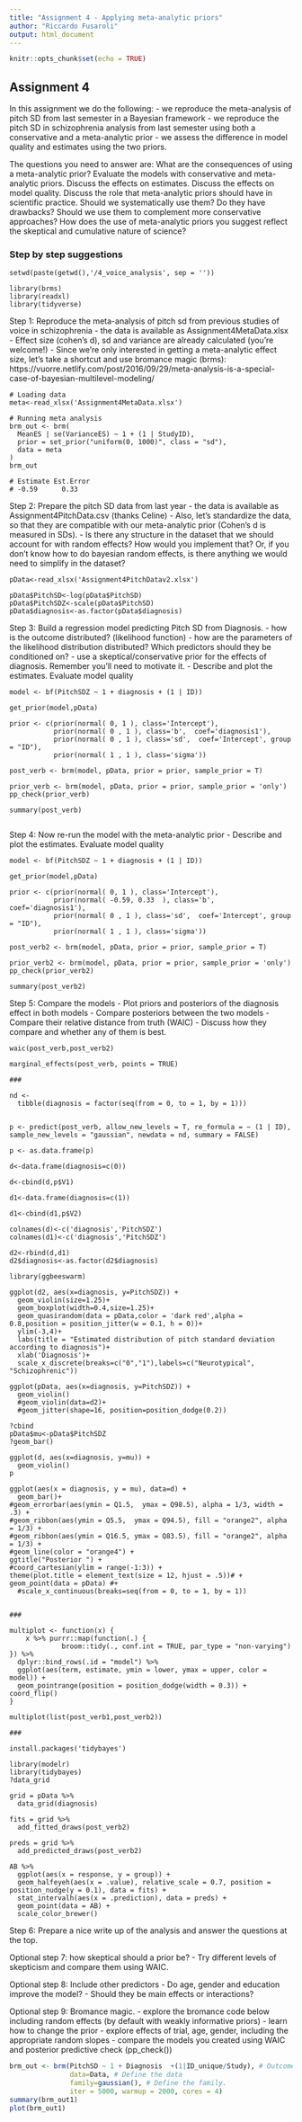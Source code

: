 ```yaml
---
title: "Assignment 4 - Applying meta-analytic priors"
author: "Riccardo Fusaroli"
output: html_document
---
```


```r
knitr::opts_chunk$set(echo = TRUE)
```

## Assignment 4

In this assignment we do the following:
- we reproduce the meta-analysis of pitch SD from last semester in a Bayesian framework
- we reproduce the pitch SD in schizophrenia analysis from last semester using both a conservative and a meta-analytic prior
- we assess the difference in model quality and estimates using the two priors.

The questions you need to answer are: What are the consequences of using a meta-analytic prior? Evaluate the models with conservative and meta-analytic priors. Discuss the effects on estimates. Discuss the effects on model quality. Discuss the role that meta-analytic priors should have in scientific practice. Should we systematically use them? Do they have drawbacks? Should we use them to complement more conservative approaches? How does the use of meta-analytic priors you suggest reflect the skeptical and cumulative nature of science?

### Step by step suggestions
```setup
setwd(paste(getwd(),'/4_voice_analysis', sep = ''))

library(brms)
library(readxl)
library(tidyverse)
```

Step 1: Reproduce the meta-analysis of pitch sd from previous studies of voice in schizophrenia
- the data is available as Assignment4MetaData.xlsx
- Effect size (cohen's d), sd and variance are already calculated (you're welcome!)
- Since we're only interested in getting a meta-analytic effect size, let's take a shortcut and use bromance magic (brms): https://vuorre.netlify.com/post/2016/09/29/meta-analysis-is-a-special-case-of-bayesian-multilevel-modeling/

```1.
# Loading data
meta<-read_xlsx('Assignment4MetaData.xlsx')

# Running meta analysis
brm_out <- brm(
  MeanES | se(VarianceES) ~ 1 + (1 | StudyID), 
  prior = set_prior("uniform(0, 1000)", class = "sd"),
  data = meta
)
brm_out

# Estimate Est.Error
# -0.59      0.33 
```

Step 2: Prepare the pitch SD data from last year
- the data is available as Assignment4PitchData.csv (thanks Celine)
- Also, let's standardize the data, so that they are compatible with our meta-analytic prior (Cohen's d is measured in SDs).
- Is there any structure in the dataset that we should account for with random effects? How would you implement that? Or, if you don't know how to do bayesian random effects, is there anything we would need to simplify in the dataset?

```2.
pData<-read_xlsx('Assignment4PitchDatav2.xlsx')

pData$PitchSD<-log(pData$PitchSD)
pData$PitchSDZ<-scale(pData$PitchSD)
pData$diagnosis<-as.factor(pData$diagnosis)
```

Step 3: Build a regression model predicting Pitch SD from Diagnosis.
- how is the outcome distributed? (likelihood function)
- how are the parameters of the likelihood distribution distributed? Which predictors should they be conditioned on?
- use a skeptical/conservative prior for the effects of diagnosis. Remember you'll need to motivate it.
- Describe and plot the estimates. Evaluate model quality

```3.

model <- bf(PitchSDZ ~ 1 + diagnosis + (1 | ID))

get_prior(model,pData)

prior <- c(prior(normal( 0, 1 ), class='Intercept'), 
           prior(normal( 0 , 1 ), class='b',  coef='diagnosis1'),
           prior(normal( 0 , 1 ), class='sd',  coef='Intercept', group = "ID"),
           prior(normal( 1 , 1 ), class='sigma'))

post_verb <- brm(model, pData, prior = prior, sample_prior = T)

prior_verb <- brm(model, pData, prior = prior, sample_prior = 'only')
pp_check(prior_verb)

summary(post_verb)


```

Step 4: Now re-run the model with the meta-analytic prior
- Describe and plot the estimates. Evaluate model quality
```4.
model <- bf(PitchSDZ ~ 1 + diagnosis + (1 | ID))

get_prior(model,pData)

prior <- c(prior(normal( 0, 1 ), class='Intercept'), 
           prior(normal( -0.59, 0.33  ), class='b',  coef='diagnosis1'),
           prior(normal( 0 , 1 ), class='sd',  coef='Intercept', group = "ID"), 
           prior(normal( 1 , 1 ), class='sigma'))

post_verb2 <- brm(model, pData, prior = prior, sample_prior = T)

prior_verb2 <- brm(model, pData, prior = prior, sample_prior = 'only')
pp_check(prior_verb2)

summary(post_verb2)

```
Step 5: Compare the models
- Plot priors and posteriors of the diagnosis effect in both models
- Compare posteriors between the two models
- Compare their relative distance from truth (WAIC)
- Discuss how they compare and whether any of them is best.
```5.
waic(post_verb,post_verb2)

marginal_effects(post_verb, points = TRUE)

###

nd <- 
  tibble(diagnosis = factor(seq(from = 0, to = 1, by = 1)))

         
p <- predict(post_verb, allow_new_levels = T, re_formula = ~ (1 | ID), sample_new_levels = "gaussian", newdata = nd, summary = FALSE)

p <- as.data.frame(p)

d<-data.frame(diagnosis=c(0))

d<-cbind(d,p$V1)

d1<-data.frame(diagnosis=c(1))

d1<-cbind(d1,p$V2)

colnames(d)<-c('diagnosis','PitchSDZ')
colnames(d1)<-c('diagnosis','PitchSDZ')

d2<-rbind(d,d1)
d2$diagnosis<-as.factor(d2$diagnosis)

library(ggbeeswarm)

ggplot(d2, aes(x=diagnosis, y=PitchSDZ)) + 
  geom_violin(size=1.25)+
  geom_boxplot(width=0.4,size=1.25)+
  geom_quasirandom(data = pData,color = 'dark red',alpha = 0.8,position = position_jitter(w = 0.1, h = 0))+
  ylim(-3,4)+
  labs(title = "Estimated distribution of pitch standard deviation according to diagnosis")+
  xlab('Diagnosis')+
  scale_x_discrete(breaks=c("0","1"),labels=c("Neurotypical", "Schizophrenic"))

ggplot(pData, aes(x=diagnosis, y=PitchSDZ)) + 
  geom_violin()
  #geom_violin(data=d2)+
  #geom_jitter(shape=16, position=position_dodge(0.2))

?cbind
pData$mu<-pData$PitchSDZ
?geom_bar()

ggplot(d, aes(x=diagnosis, y=mu)) + 
  geom_violin()
p

ggplot(aes(x = diagnosis, y = mu), data=d) +
  geom_bar()+
#geom_errorbar(aes(ymin = Q1.5,  ymax = Q98.5), alpha = 1/3, width = .3) +
#geom_ribbon(aes(ymin = Q5.5,  ymax = Q94.5), fill = "orange2", alpha = 1/3) +
#geom_ribbon(aes(ymin = Q16.5, ymax = Q83.5), fill = "orange2", alpha = 1/3) +
#geom_line(color = "orange4") +
ggtitle("Posterior ") +
#coord_cartesian(ylim = range(-1:3)) +
theme(plot.title = element_text(size = 12, hjust = .5))# +
geom_point(data = pData) #+ 
  #scale_x_continuous(breaks=seq(from = 0, to = 1, by = 1))
  

###

multiplot <- function(x) { 
    x %>% purrr::map(function(.) { 
             broom::tidy(., conf.int = TRUE, par_type = "non-varying") }) %>% 
  dplyr::bind_rows(.id = "model") %>% 
  ggplot(aes(term, estimate, ymin = lower, ymax = upper, color = model)) + 
  geom_pointrange(position = position_dodge(width = 0.3)) + coord_flip()
}

multiplot(list(post_verb1,post_verb2))

###

install.packages('tidybayes')

library(modelr)
library(tidybayes)
?data_grid

grid = pData %>%
  data_grid(diagnosis)

fits = grid %>%
  add_fitted_draws(post_verb2)

preds = grid %>%
  add_predicted_draws(post_verb2)

AB %>%
  ggplot(aes(x = response, y = group)) +
  geom_halfeyeh(aes(x = .value), relative_scale = 0.7, position = position_nudge(y = 0.1), data = fits) +
  stat_intervalh(aes(x = .prediction), data = preds) +
  geom_point(data = AB) +
  scale_color_brewer()

```
Step 6: Prepare a nice write up of the analysis and answer the questions at the top.

Optional step 7: how skeptical should a prior be?
- Try different levels of skepticism and compare them using WAIC.

Optional step 8: Include other predictors
- Do age, gender and education improve the model?
- Should they be main effects or interactions?

Optional step 9: Bromance magic.
- explore the bromance code below including random effects (by default with weakly informative priors)
- learn how to change the prior
- explore effects of trial, age, gender, including the appropriate random slopes
- compare the models you created using WAIC and posterior predictive check (pp_check())


```r

brm_out <- brm(PitchSD ~ 1 + Diagnosis  +(1|ID_unique/Study), # Outcome as a function of the predictors as in lme4. 
               data=Data, # Define the data
               family=gaussian(), # Define the family. 
               iter = 5000, warmup = 2000, cores = 4)
summary(brm_out1)
plot(brm_out1)

```

